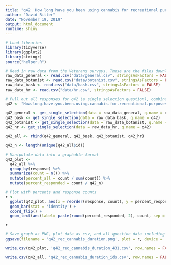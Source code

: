 ```yaml
---
title: "q42 'How long have you been using cannabis for recreational purposes?' (Veterans)"
author: "David Ritter"
date: "November 19, 2019"
output: html_document
runtime: shiny
---
```


```r
# Load libraries
library(tidyverse)
library(ggplot2)
library(stringr)
source("helper.R")
```

```r
# Read in raw data from the Veterans surveys. These are the files downloaded from survey monkey saved as a .csv
raw_data_general <- read.csv("data/general.csv", stringsAsFactors = FALSE)
raw_data_botanist <- read.csv("data/botanist.csv", stringsAsFactors = FALSE)
raw_data_bask <- read.csv("data/bask.csv", stringsAsFactors = FALSE)
raw_data_hr <- read.csv("data/hr.csv", stringsAsFactors = FALSE)
```

```r
# Pull out all responses for q42 (a single selection question), combine, then determine 'question n'
q42 <- "How.long.have.you.been.using.cannabis.for.recreational.purposes."

q42_general <- get_single_selection(data = raw_data_general, q.name = q42)
q42_bask <- get_single_selection(data = raw_data_bask, q.name = q42)
q42_botanist <- get_single_selection(data = raw_data_botanist, q.name = q42)
q42_hr <- get_single_selection(data = raw_data_hr, q.name = q42)

q42_all <- rbind(q42_general, q42_bask, q42_botanist, q42_hr)

q42_n <- length(unique(q42_all$id))
```

```r
# Manipulate data into a graphable format
q42_plot <- 
  q42_all %>%
  group_by(response) %>%
  summarize(count = n()) %>%
  mutate(percent_all = count / sum(count)) %>%
  mutate(percent_responded = count / q42_n)
```

```r
# Plot with percents and response counts
r <- 
  ggplot(q42_plot, aes(x = reorder(response, count), y = percent_responded)) +
  geom_bar(stat = 'identity') +
  coord_flip() +
  geom_text(aes(label= paste(round(percent_responded, 2), count, sep = "***")))

r
```

```r
# Save graph as PNG, plot data as csv, and all question data including response IDs as csv (save question n and N at end of plot file as "_x.x")
ggsave(filename = 'q42_rec_cannabis_duration.png', plot = r, device = 'png')

write.csv(q42_plot, 'q42_rec_cannabis_duration_431.csv', row.names = FALSE)

write.csv(q42_all, 'q42_rec_cannabis_duration_ids.csv', row.names = FALSE)
```